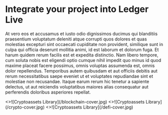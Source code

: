 
# Integrate your project into Ledger Live

At vero eos et accusamus et iusto odio dignissimos ducimus qui blanditiis praesentium voluptatum deleniti atque corrupti quos dolores et quas molestias excepturi sint occaecati cupiditate non provident, similique sunt in culpa qui officia deserunt mollitia animi, id est laborum et dolorum fuga. Et harum quidem rerum facilis est et expedita distinctio. Nam libero tempore, cum soluta nobis est eligendi optio cumque nihil impedit quo minus id quod maxime placeat facere possimus, omnis voluptas assumenda est, omnis dolor repellendus. Temporibus autem quibusdam et aut officiis debitis aut rerum necessitatibus saepe eveniet ut et voluptates repudiandae sint et molestiae non recusandae. Itaque earum rerum hic tenetur a sapiente delectus, ut aut reiciendis voluptatibus maiores alias consequatur aut perferendis doloribus asperiores repellat.

<Cards>
  <Card 
    image
    arrow
    title="Blockchain support" 
    href="/ledger-live/blockchain">
    <>![Cryptoassets Library](/blockchain-cover.jpg)</> 
  </Card>
  <Card 
    image
    arrow
    title="Tokens" 
    href="/ledger-live/tokens">
    <>![Cryptoassets Library](/crypto-cover.jpg)</> 
  </Card>
  <Card 
    image
    arrow
    title="Discover" 
    href="/ledger-live/discover">
    <>![Cryptoassets Library](/defi-cover.jpg)</> 
  </Card>
</Cards>